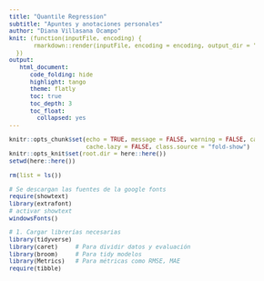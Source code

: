```yaml
---
title: "Quantile Regression"
subtitle: "Apuntes y anotaciones personales"
author: "Diana Villasana Ocampo"
knit: (function(inputFile, encoding) {
       rmarkdown::render(inputFile, encoding = encoding, output_dir = "../../Output/Regression")
  })
output:
   html_document:
      code_folding: hide
      highlight: tango
      theme: flatly
      toc: true
      toc_depth: 3
      toc_float:
        collapsed: yes
---
```


```{=html}
<style type="text/css">
body {
text-align: justify;
font-style: normal;
font-family: "Montserrat";
font-size: 12px
}
h1.title {
  font-size: 40px;
  color: #000D3B;
}
h1 {
  font-size: 35px;
  color: #B6854D;
}
h2 {
  font-size: 30px;
  color: #172984;
}
h3 {
  font-size: 25px;
  color: #172984;
}
h4 {
  font-size: 22px;
  color: #172984;
}
h5 {
  ont-size: 20px;
  color: #172984;
}
h6{
  ont-size: 18px;
  color: #1864cb;
}
</style>
```

```{=html}
<style>
.nav>li>a {
    position: relative;
    display: block;
    padding: 10px 15px;
    color: #1C3BA4
}
.nav-pills>li.active>a, .nav-pills>li.active>a:hover, .nav-pills>li>a:focus {
    color: #ffffff;
    background-color: #09C2BC
}
</style>
```

```{=html}
<style>
.tile1-text {
    position: relative;
    display: block;
    padding: 10px 15px;
    color: #0A6A87;
    list-style: none;
}
.top1-tiles a:nth-of-type(1):hover, .top-tiles1 a:nth-of-type(1):focus{
    color: #ffffff;
    background: #0A6A87
}
</style>
```

```{=html}
<style>
.tile2-text {
    position: relative;
    display: block;
    padding: 10px 15px;
    color: #0A6CC8;
    list-style: none;
}
.top2-tiles a:nth-of-type(1):hover, .top2-tiles a:nth-of-type(1):focus{
    color: #ffffff;
    background: #0A6CC8
}
</style>


```

```{=html}
<style>
.math {
  font-size: 15px;
  color: #1e42ab;
}

.rmdwarning {
  border: 1px solid red; /* Yellow border */
  background-color: lightgrey; /* Light yellow background */
  padding: 15px;
  margin-bottom: 15px;
  border-left: 5px solid #ffcc00; /* Stronger left border */
}

</style>
```

```r
knitr::opts_chunk$set(echo = TRUE, message = FALSE, warning = FALSE, cache = TRUE, 
                      cache.lazy = FALSE, class.source = "fold-show")
knitr::opts_knit$set(root.dir = here::here())
setwd(here::here())
```

```r
rm(list = ls())
```

```r
# Se descargan las fuentes de la google fonts
require(showtext)
library(extrafont)
# activar showtext
windowsFonts()
```

```r
# 1. Cargar librerías necesarias
library(tidyverse)
library(caret)     # Para dividir datos y evaluación
library(broom)     # Para tidy modelos
library(Metrics)   # Para métricas como RMSE, MAE
require(tibble)
```
